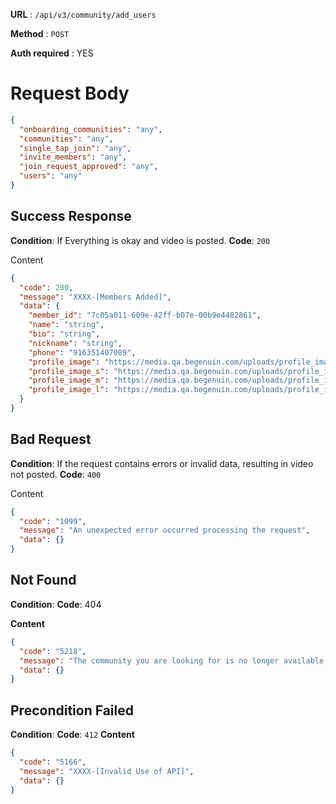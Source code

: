 
**URL**  :  `/api/v3/community/add_users`

**Method**  :  `POST`

**Auth required**  : YES


# Request Body

```json
{
  "onboarding_communities": "any",
  "communities": "any",
  "single_tap_join": "any",
  "invite_members": "any",
  "join_request_approved": "any",
  "users": "any"
}
```
## Success Response

**Condition**: If Everything is okay and video is posted. 
**Code**: `200`

Content
```json
{
  "code": 200,
  "message": "XXXX-[Members Added]",
  "data": {
    "member_id": "7c05a011-609e-42ff-b07e-00b9e4482861",
    "name": "string",
    "bio": "string",
    "nickname": "string",
    "phone": "916351407089",
    "profile_image": "https://media.qa.begenuin.com/uploads/profile_images/undefined",
    "profile_image_s": "https://media.qa.begenuin.com/uploads/profile_images/s/undefined",
    "profile_image_m": "https://media.qa.begenuin.com/uploads/profile_images/m/undefined",
    "profile_image_l": "https://media.qa.begenuin.com/uploads/profile_images/l/undefined"
  }
}
```

## Bad Request

**Condition**: If the request contains errors or invalid data, resulting in video not posted.
**Code**: `400`

Content
```json
{
  "code": "1099",
  "message": "An unexpected error occurred processing the request",
  "data": {}
}
```

## Not Found

**Condition**: 
**Code**: 404

**Content**
```json
{
  "code": "5218",
  "message": "The community you are looking for is no longer available.",
  "data": {}
}
```

##   Precondition Failed

**Condition**:
**Code**: `412`
**Content**
```json
{
  "code": "5166",
  "message": "XXXX-[Invalid Use of API]",
  "data": {}
}
```
